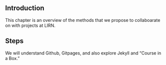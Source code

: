 ## Introduction

This chapter is an overview of the methods that
we propose to collaboarate on with projects at LIRN. 

## Steps

We will understand Github, Gitpages, and also explore Jekyll and "Course in a Box."
